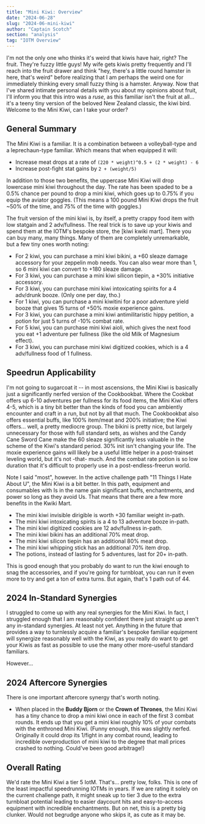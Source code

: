 ```yaml
---
title: "Mini Kiwi: Overview"
date: "2024-06-28"
slug: "2024-06-mini-kiwi"
author: "Captain Scotch"
section: "analysis"
tag: "IOTM Overview"
---
```

I'm not the only one who thinks it's weird that kiwis have hair, right? The fruit. They're fuzzy little guys! My wife gets kiwis pretty frequently and I'll reach into the fruit drawer and think "hey, there's a little round hamster in here, that's weird" before realizing that I am perhaps the weird one for immediately thinking every small fuzzy thing is a hamster. Anyway. Now that I've shared intimate personal details with you about my opinions about fruit, I'll inform you that this intro was a *ruse*, as this familiar isn't the fruit at all... it's a teeny tiny version of the beloved New Zealand classic, the kiwi bird. Welcome to the Mini Kiwi, can I take your order?

## General Summary

The Mini Kiwi is a familiar. It is a combination between a volleyball-type and a leprechaun-type familiar. Which means that when equipped it will:

- Increase meat drops at a rate of `(220 * weight)^0.5 + (2 * weight) - 6`
- Increase post-fight stat gains by `2 + (weight/5)`

In addition to those two benefits, the uppercase Mini Kiwi will drop lowercase mini kiwi throughout the day. The rate has been spaded to be a 0.5% chance per pound to drop a mini kiwi, which goes up to 0.75% if you equip the aviator goggles. (This means a 100 pound Mini Kiwi drops the fruit ~50% of the time, and 75% of the time with goggles.)

The fruit version of the mini kiwi is, by itself, a pretty crappy food item with low statgain and 2 adv/fullness. The real trick is to save up your kiwis and spend them at the IOTM's bespoke store, the \[kiwi kwiki mart\]. There you can buy many, many things. Many of them are completely unremarkable, but a few tiny ones worth noting:

- For 2 kiwi, you can purchase a mini kiwi bikini, a +60 sleaze damage accessory for your zeppelin mob needs. You can also wear more than 1, so 6 mini kiwi can convert to +180 sleaze damage.
- For 3 kiwi, you can purchase a mini kiwi silicon tiepin, a +30% initiative accessory.
- For 3 kiwi, you can purchase mini kiwi intoxicating spirits for a 4 adv/drunk booze. (Only one per day, tho.)
- For 1 kiwi, you can purchase a mini kiwitini for a poor adventure yield booze that gives 15 turns of +50% moxie experience gains.
- For 3 kiwi, you can purchase a mini kiwi antimilitaristic hippy petition, a potion for just 5 turns of -10% combat rate.
- For 5 kiwi, you can purchase mini kiwi aioli, which gives the next food you eat +1 adventure per fullness (like the old Milk of Magnesium effect).
- For 3 kiwi, you can purchase mini kiwi digitized cookies, which is a 4 adv/fullness food of 1 fullness.

## Speedrun Applicability

I'm not going to sugarcoat it -- in most ascensions, the Mini Kiwi is basically just a significantly nerfed version of the Cookbookbat. Where the Cookbat offers up 6-10 adventures per fullness for its food items, the Mini Kiwi offers 4-5, which is a tiny bit better than the kinds of food you can ambiently encounter and craft in a run, but not by all that much. The Cookbookbat also offers essential buffs, like 100% item/meat and 200% initiative; the Kiwi offers... well, a pretty mediocre group. The bikini is pretty nice, but largely unnecessary for those with full standard sets, as wishes and the Candy Cane Sword Cane make the 60 sleaze significantly less valuable in the scheme of the Kiwi's standard period. 30% init isn't changing your life. The moxie experience gains will likely be a useful little helper in a post-trainset leveling world, but it's not -that- much. And the combat rate potion is so low duration that it's difficult to properly use in a post-endless-freerun world.

Note I said "most", however. In the active challenge path "11 Things I Hate About U", the Mini Kiwi is a bit better. In this path, equipment and consumables with Is in the name gain significant buffs, enchantments, and power so long as they avoid Us. That means that there are a few more benefits in the Kwiki Mart.

- The mini kiwi invisible dirigible is worth +30 familiar weight in-path.
- The mini kiwi intoxicating spirits is a 4 to 13 adventure booze in-path.
- The mini kiwi digitized cookies are 12 adv/fullness in-path.
- The mini kiwi bikini has an additional 70% meat drop.
- The mini kiwi silicon tiepin has an additional 80% meat drop.
- The mini kiwi whipping stick has an additional 70% item drop.
- The potions, instead of lasting for 5 adventures, last for 20+ in-path.

This is good enough that you probably do want to run the kiwi enough to snag the accessories, and if you're going for turnbloat, you can run it even more to try and get a ton of extra turns. But again, that's 1 path out of 44. 

## 2024 In-Standard Synergies

I struggled to come up with any real synergies for the Mini Kiwi. In fact, I struggled enough that I am reasonably confident there just straight up aren't any in-standard synergies. At least not yet. Anything in the future that provides a way to turnlessly acquire a familiar's bespoke familiar equipment will synergize reasonably well with the Kiwi, as you really do want to get your Kiwis as fast as possible to use the many other more-useful standard familiars. 

However...

## 2024 Aftercore Synergies

There is one important aftercore synergy that's worth noting.

- When placed in the **Buddy Bjorn** or the **Crown of Thrones**, the Mini Kiwi has a tiny chance to drop a mini kiwi once in each of the first 3 combat rounds. It ends up that you get a mini kiwi roughly 10% of your combats with the enthroned Mini Kiwi. (Funny enough, this was slightly nerfed. Originally it could drop its 1/fight in any combat round, leading to incredible overproduction of mini kiwi to the degree that mall prices crashed to nothing. Could've been good arbitrage!)

## Overall Rating

We'd rate the Mini Kiwi a tier 5 IotM. That's... pretty low, folks. This is one of the least impactful speedrunning IOTMs in years. If we are rating it solely on the current challenge path, it might sneak up to tier 3 due to the extra turnbloat potential leading to easier daycount hits and easy-to-access equipment with incredible enchantments. But on net, this is a pretty big clunker. Would not begrudge anyone who skips it, as cute as it may be. 
